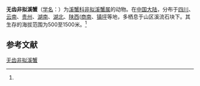 {{Speciesbox
| name = 无齿非拟溪蟹
| status = 
| status_system = 
| image = 
| genus = Aparapotamon
| species = grahami
| authority = (Rathbun, 1929)<ref name='id12272'>{{cite web| url =http://www.bioinfo.cn/db05/BjdwSpecies.php?action=view&id=12272| title =无齿非拟溪蟹| work =《中国动物物种编目数据库》| publisher =中国科学院微生物研究所| author =中国科学院动物研究所| accessdate =2009-04-28| deadurl =yes| archiveurl =https://web.archive.org/web/20160305073833/http://www.bioinfo.cn/db05/BjdwSpecies.php?action=view&id=12272| archivedate =2016-03-05}}</ref>
}}

'''无齿非拟溪蟹'''（[[学名|学名]]：{{lang|la|''Aparapotamon grahami''}}）为[[溪蟹科|溪蟹科]][[非拟溪蟹属|非拟溪蟹属]]的动物。在[[中国大陆|中国大陆]]，分布于[[四川|四川]]、[[云南|云南]]、[[贵州|贵州]]、[[湖南|湖南]]、[[湖北|湖北]]、[[陕西|陕西]]([[商南|商南]]、[[镇坪|镇坪]]等地，多栖息于山区溪流石块下。其生存的海拔范围为500至1500米。<ref name='id12272'/>

== 参考文献 ==
{{reflist}}

{{Wikispecies|Aparapotamon grahami}}
{{Taxonbar|from=Q13382479}}

[[Category:非拟溪蟹属|无齿非拟溪蟹]]


{{螃蟹小作品}}